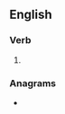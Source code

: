 ==English==

===Verb===
{{head|en|verb form}}

# {{en-third-person singular of|amerce}}

===Anagrams===
* {{anagrams|en|racemes}}